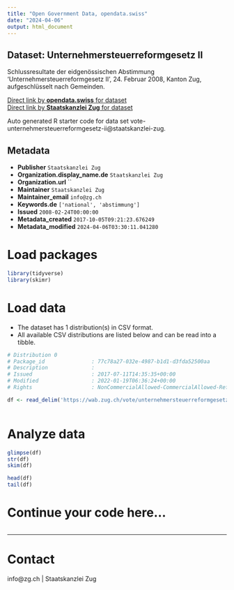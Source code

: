 ```yaml
---
title: "Open Government Data, opendata.swiss"
date: "2024-04-06"
output: html_document
---
```


## Dataset: Unternehmersteuerreformgesetz II

Schlussresultate der eidgenössischen Abstimmung 'Unternehmersteuerreformgesetz II', 24. Februar 2008, Kanton Zug, aufgeschlüsselt nach Gemeinden.

[Direct link by **opendata.swiss** for dataset](https://opendata.swiss/de/dataset/unternehmersteuerreformgesetz-ii)<br>
[Direct link by **Staatskanzlei Zug** for dataset](https://wab.zug.ch/vote/unternehmersteuerreformgesetz-ii/data)

Auto generated R starter code for data set vote-unternehmersteuerreformgesetz-ii@staatskanzlei-zug.

## Metadata

- **Publisher** `Staatskanzlei Zug`
- **Organization.display_name.de** `Staatskanzlei Zug`
- **Organization.url** ``
- **Maintainer** `Staatskanzlei Zug`
- **Maintainer_email** `info@zg.ch`
- **Keywords.de** `['national', 'abstimmung']`
- **Issued** `2008-02-24T00:00:00`
- **Metadata_created** `2017-10-05T09:21:23.676249`
- **Metadata_modified** `2024-04-06T03:30:11.041280`


# Load packages

```r

library(tidyverse)
library(skimr)

```

# Load data

-   The dataset has 1 distribution(s) in CSV format.
-   All available CSV distributions are listed below and can be read into a tibble.

```r

# Distribution 0
# Package_id               : 77c78a27-032e-4987-b1d1-d3fda52500aa
# Description              : 
# Issued                   : 2017-07-11T14:35:35+00:00
# Modified                 : 2022-01-19T06:36:24+00:00
# Rights                   : NonCommercialAllowed-CommercialAllowed-ReferenceRequired

df <- read_delim('https://wab.zug.ch/vote/unternehmersteuerreformgesetz-ii/data-csv')



```

# Analyze data

```r

glimpse(df)
str(df)
skim(df)

head(df)
tail(df)

```

# Continue your code here...

```r

```

------------------------------------------------------------------------

# Contact

info@zg.ch | Staatskanzlei Zug
